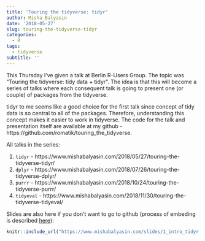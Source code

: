 ```yaml
---
title: 'Touring the tidyverse: tidyr'
author: Misha Balyasin
date: '2018-05-27'
slug: touring-the-tidyverse-tidyr
categories:
  - R
tags:
  - tidyverse
subtitle: ''
---
```


This Thursday I've given a talk at Berlin R-Users Group. The topic was "Touring the tidyverse: tidy data + tidyr". The idea is that this will become a series of talks where each consequent talk is going to present one (or couple) of packages from the tidyverse. 

tidyr to me seems like a good choice for the first talk since concept of tidy data is so central to all of the packages. Therefore, understanding this concept makes it easier to work in tidyverse. The code for the talk and presentation itself are available at my github - https://github.com/romatik/touring_the_tidyverse.

All talks in the series:

1. `tidyr` - https://www.mishabalyasin.com/2018/05/27/touring-the-tidyverse-tidyr/
1. `dplyr` - https://www.mishabalyasin.com/2018/07/26/touring-the-tidyverse-dplyr/
1. `purrr` - https://www.mishabalyasin.com/2018/10/24/touring-the-tidyverse-purrr/
1. `tidyeval` - https://www.mishabalyasin.com/2018/11/30/touring-the-tidyverse-tidyeval/


Slides are also here if you don't want to go to github (process of embeding is described [here](https://blogdown-demo.rbind.io/2017/09/06/adding-r-markdown-documents-of-other-output-formats/)):

```r
knitr::include_url("https://www.mishabalyasin.com/slides/1_intro_tidyr.html#1")
```

